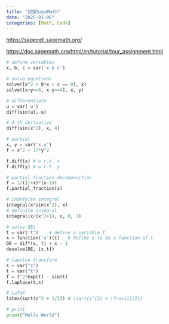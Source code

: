 ```yaml
---
title: "初探SageMath"
date: "2025-01-06"
categories: [Math, Code]
---
```


<https://sagecell.sagemath.org/>

<https://doc.sagemath.org/html/en/tutorial/tour_assignment.html>

``` python
# define variables
x, b, c = var('x b c')

# solve equations
solve([x^2 + b*x + c == 0], x) 
solve([x+y==6, x-y==4], x, y)

# differentiate
u = var('u')
diff(sin(u), u)

# 4-th derivative
diff(sin(x^2), x, 4)

# partial
x, y = var('x,y')
f = x^2 + 17*y^2

f.diff(x) # w.r.t. x
f.diff(y) # w.r.t. y

# partial fraction decomposition
f = 1/((1+x)*(x-1))
f.partial_fraction(x)

# indefnite integral
integral(x*sin(x^2), x)
# definite integral
integral(x/(x^2+1), x, 0, 1)

# solve DEs
t = var('t')    # define a variable t
x = function('x')(t)   # define x to be a function of t
DE = diff(x, t) + x - 1
desolve(DE, [x,t])

# lapalce transform
s = var("s")
t = var("t")
f = t^2*exp(t) - sin(t)
f.laplace(t,s)

# LaTeX
latex(sqrt(z^2 + 1/2)) # \sqrt{z^{2} + \frac{1}{2}}

# print
print("Hello World")
```